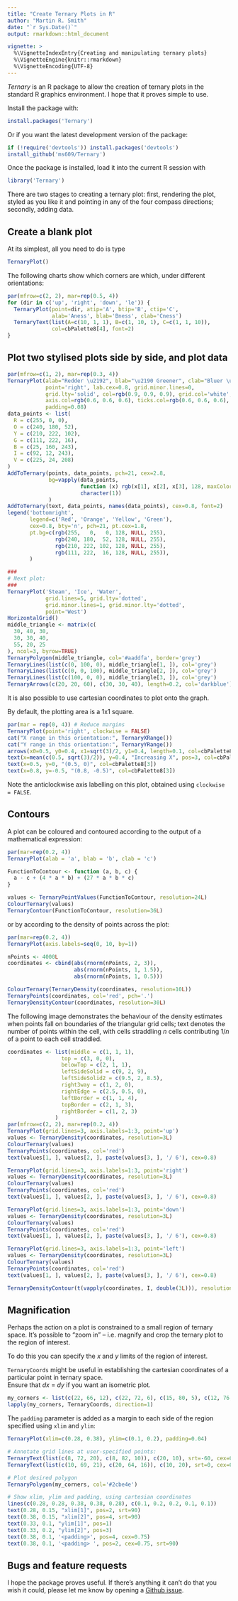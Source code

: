 ```yaml
---
title: "Create Ternary Plots in R"
author: "Martin R. Smith"
date: "`r Sys.Date()`"
output: rmarkdown::html_document

vignette: >
  %\VignetteIndexEntry{Creating and manipulating ternary plots}
  %\VignetteEngine{knitr::rmarkdown}
  %\VignetteEncoding{UTF-8}
---
```


_Ternary_ is an R package to allow the creation of ternary plots in the standard
R graphics environment.  I hope that it proves simple to use.

Install the package with:

```r
install.packages('Ternary')
```

Or if you want the latest development version of the package:

```R
if (!require('devtools')) install.packages('devtools')
install_github('ms609/Ternary')
```

Once the package is installed, load it into the current R session with 
```R
library('Ternary')
```

There are two stages to creating a ternary plot: first, rendering the plot, styled
as you like it and pointing in any of the four compass directions; secondly, adding data.


## Create a blank plot

At its simplest, all you need to do is type
```R
TernaryPlot()
```

The following charts show which corners are which, under different orientations:

```R
par(mfrow=c(2, 2), mar=rep(0.5, 4))
for (dir in c('up', 'right', 'down', 'le')) {
  TernaryPlot(point=dir, atip='A', btip='B', ctip='C',
              alab='Aness', blab='Bness', clab='Cness')
  TernaryText(list(A=c(10, 1, 1), B=c(1, 10, 1), C=c(1, 1, 10)),
              col=cbPalette8[4], font=2)
}
```

## Plot two stylised plots side by side, and plot data

```R
par(mfrow=c(1, 2), mar=rep(0.3, 4))
TernaryPlot(alab="Redder \u2192", blab="\u2190 Greener", clab="Bluer \u2192",
            point='right', lab.cex=0.8, grid.minor.lines=0,
            grid.lty='solid', col=rgb(0.9, 0.9, 0.9), grid.col='white', 
            axis.col=rgb(0.6, 0.6, 0.6), ticks.col=rgb(0.6, 0.6, 0.6),
            padding=0.08)
data_points <- list(
  R = c(255, 0, 0), 
  O = c(240, 180, 52),
  Y = c(210, 222, 102),
  G = c(111, 222, 16),
  B = c(25, 160, 243),
  I = c(92, 12, 243),
  V = c(225, 24, 208)
)
AddToTernary(points, data_points, pch=21, cex=2.8, 
             bg=vapply(data_points, 
                       function (x) rgb(x[1], x[2], x[3], 128, maxColorValue=255),
                       character(1))
             )
AddToTernary(text, data_points, names(data_points), cex=0.8, font=2)
legend('bottomright', 
       legend=c('Red', 'Orange', 'Yellow', 'Green'),
       cex=0.8, bty='n', pch=21, pt.cex=1.8,
       pt.bg=c(rgb(255,   0,   0, 128, NULL, 255), 
               rgb(240, 180,  52, 128, NULL, 255),
               rgb(210, 222, 102, 128, NULL, 255),
               rgb(111, 222,  16, 128, NULL, 255)),
       )

###
# Next plot:
###
TernaryPlot('Steam', 'Ice', 'Water', 
            grid.lines=5, grid.lty='dotted',
            grid.minor.lines=1, grid.minor.lty='dotted',
            point='West')
HorizontalGrid()
middle_triangle <- matrix(c(
  30, 40, 30,
  30, 30, 40,
  55, 20, 25
), ncol=3, byrow=TRUE)
TernaryPolygon(middle_triangle, col='#aaddfa', border='grey')
TernaryLines(list(c(0, 100, 0), middle_triangle[1, ]), col='grey')
TernaryLines(list(c(0, 0, 100), middle_triangle[2, ]), col='grey')
TernaryLines(list(c(100, 0, 0), middle_triangle[3, ]), col='grey')
TernaryArrows(c(20, 20, 60), c(30, 30, 40), length=0.2, col='darkblue')
```


It is also possible to use cartesian coordinates to plot onto the graph.

By default, the plotting area is a 1x1 square.

```r
par(mar = rep(0, 4)) # Reduce margins
TernaryPlot(point='right', clockwise = FALSE)
cat("X range in this orientation:", TernaryXRange())
cat("Y range in this orientation:", TernaryYRange())
arrows(x0=0.5, y0=0.4, x1=sqrt(3)/2, y1=0.4, length=0.1, col=cbPalette8[2])
text(x=mean(c(0.5, sqrt(3)/2)), y=0.4, "Increasing X", pos=3, col=cbPalette8[2])
text(x=0.5, y=0, "(0.5, 0)", col=cbPalette8[3])
text(x=0.8, y=-0.5, "(0.8, -0.5)", col=cbPalette8[3])
```

Note the anticlockwise axis labelling on this plot, obtained using 
`clockwise = FALSE`.

## Contours

A plot can be coloured and contoured according to the output of a mathematical expression:

```r
par(mar=rep(0.2, 4))
TernaryPlot(alab = 'a', blab = 'b', clab = 'c')

FunctionToContour <- function (a, b, c) {
  a - c + (4 * a * b) + (27 * a * b * c)
}

values <- TernaryPointValues(FunctionToContour, resolution=24L)
ColourTernary(values)
TernaryContour(FunctionToContour, resolution=36L)

```

or by according to the density of points across the plot:

```r
par(mar=rep(0.2, 4))
TernaryPlot(axis.labels=seq(0, 10, by=1))

nPoints <- 4000L
coordinates <- cbind(abs(rnorm(nPoints, 2, 3)),
                     abs(rnorm(nPoints, 1, 1.5)),
                     abs(rnorm(nPoints, 1, 0.5)))

ColourTernary(TernaryDensity(coordinates, resolution=10L))
TernaryPoints(coordinates, col='red', pch='.')
TernaryDensityContour(coordinates, resolution=30L)
```

The following image demonstrates the behaviour of the density estimates when 
points fall on boundaries of the triangular grid cells; text denotes the number 
of points within the cell, with cells straddling _n_ cells contributing 1/_n_ 
of a point to each cell straddled.

```r
coordinates <- list(middle = c(1, 1, 1),
                 top = c(3, 0, 0),
                 belowTop = c(2, 1, 1),
                 leftSideSolid = c(9, 2, 9),
                 leftSideSolid2 = c(9.5, 2, 8.5),
                 right3way = c(1, 2, 0),
                 rightEdge = c(2.5, 0.5, 0),
                 leftBorder = c(1, 1, 4),
                 topBorder = c(2, 1, 3),
                 rightBorder = c(1, 2, 3)
               )
par(mfrow=c(2, 2), mar=rep(0.2, 4))
TernaryPlot(grid.lines=3, axis.labels=1:3, point='up')
values <- TernaryDensity(coordinates, resolution=3L)
ColourTernary(values)
TernaryPoints(coordinates, col='red')
text(values[1, ], values[2, ], paste(values[3, ], '/ 6'), cex=0.8)

TernaryPlot(grid.lines=3, axis.labels=1:3, point='right')
values <- TernaryDensity(coordinates, resolution=3L)
ColourTernary(values)
TernaryPoints(coordinates, col='red')
text(values[1, ], values[2, ], paste(values[3, ], '/ 6'), cex=0.8)

TernaryPlot(grid.lines=3, axis.labels=1:3, point='down')
values <- TernaryDensity(coordinates, resolution=3L)
ColourTernary(values)
TernaryPoints(coordinates, col='red')
text(values[1, ], values[2, ], paste(values[3, ], '/ 6'), cex=0.8)

TernaryPlot(grid.lines=3, axis.labels=1:3, point='left')
values <- TernaryDensity(coordinates, resolution=3L)
ColourTernary(values)
TernaryPoints(coordinates, col='red')
text(values[1, ], values[2, ], paste(values[3, ], '/ 6'), cex=0.8)

TernaryDensityContour(t(vapply(coordinates, I, double(3L))), resolution=24L, tolerance=-0.02, col='orange')


```

## Magnification

Perhaps the action on a plot is constrained to a small region of ternary space.
It's possible to "zoom in" -- i.e. magnify and crop the ternary plot to the region
of interest.

To do this you can specify the _x_ and _y_ limits of the region of interest. 

`TernaryCoords` might be useful in establishing the cartesian coordinates of a
particular point in ternary space.  
Ensure that _dx_ = _dy_ if you want an isometric plot.

```r
my_corners <- list(c(22, 66, 12), c(22, 72, 6), c(15, 80, 5), c(12, 76, 12))
lapply(my_corners, TernaryCoords, direction=1)
```

The `padding` parameter is added as a margin to each side of the region specified
using `xlim` and `ylim`:

```r
TernaryPlot(xlim=c(0.28, 0.38), ylim=c(0.1, 0.2), padding=0.04)

# Annotate grid lines at user-specified points:
TernaryText(list(c(8, 72, 20), c(8, 82, 10)), c(20, 10), srt=-60, cex=0.9, col='darkgrey')
TernaryText(list(c(10, 69, 21), c(20, 64, 16)), c(10, 20), srt=0, cex=0.9, col='darkgrey')

# Plot desired polygon
TernaryPolygon(my_corners, col='#2cbe4e')

# Show xlim, ylim and padding, using cartesian coordinates
lines(c(0.28, 0.28, 0.38, 0.38, 0.28), c(0.1, 0.2, 0.2, 0.1, 0.1))
text(0.28, 0.15, "xlim[1]", pos=2, srt=90)
text(0.38, 0.15, "xlim[2]", pos=4, srt=90)
text(0.33, 0.1, "ylim[1]", pos=1)
text(0.33, 0.2, "ylim[2]", pos=3)
text(0.38, 0.1, '<padding>', pos=4, cex=0.75)
text(0.38, 0.1, '<padding> ', pos=2, cex=0.75, srt=90)
```

## Bugs and feature requests

I hope the package proves useful. If there's anything it can't do that you wish
it could, please let me know by opening a
[Github issue](https://github.com/ms609/Ternary/issues/new?title=Suggestion:+).
